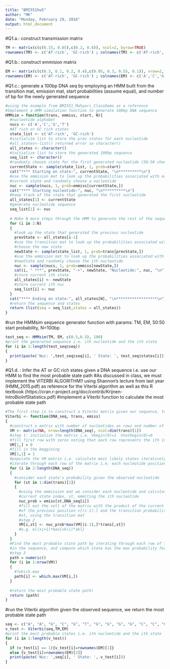 ```yaml
---
title: "BMI551hw5"
author: "MK"
date: "Monday, February 29, 2016"
output: html_document
---
```


#Q1.a.: construct transmission matrix
```r
TM <- matrix(c(c(0.15, 0.85),c(0.2, 0.8)), ncol=2, byrow=TRUE)
rownames(TM) <- c('AT-rich', 'GC-rich') ; colnames(TM) <- c('AT-rich', 'GC-rich')
```

#Q1.b.: construct emmision matrix
```r
EM <- matrix(c(c(0.3, 0.1, 0.2, 0.4),c(0.05, 0.3, 0.55, 0.1)), nrow=2, ncol=4, byrow=TRUE)
rownames(EM) <- c('AT-rich', 'GC-rich') ; colnames(EM) <- c('A','C','G','T') 
```

#Q1.c.: generate a 100bp DNA seq by employing an HMM built from the transition mat, emission mat, start probabilities (assume equal), and number of bp for the newly generated sequence
```r
#using the example from BMI551_Mahyari_ClassDemo as a reference
#Implement a HMM simulation function to generate 100bp DNA sequence
HMMsim = function(trans, emmiss, start, N){
  #nucleotide alphabet
  nucs <- c('A','C','G','T')
  #AT rich or GC rich states
  state_list <- c('AT-rich', 'GC-rich')
  #initialize list to store the prev states for each nucleotide 
  #all_states<-list() returned error so character()
  all_states <- character()
  #initialize list to store the generated 100bp sequence
  seq_list <- character()
  #randomly choose state for the first generated nucleotide (50:50 chance)
  currentState <- sample(state_list, 1, prob=start)
  cat("**** Starting on state:", currentState, "\n**********\n")
  #use the emmision mat to look up the probabilities associated with each nucleotide for the 
  #current state and randomly choose a nucleotide
  nuc <- sample(nucs, 1, prob=emmiss[currentState,])
  cat("**** Starting nucleotide:", nuc, "\n**********\n")
  #keep track of the state that generated the first nucleotide
  all_states[1] <- currentState
  #generate nucleotide sequence
  seq_list[1] <- nuc
  
  # Make N more steps through the HMM to generate the rest of the sequence
  for (i in 2:N)
  {
    #look up the state that generated the previous nucleotide 
    prevState <- all_states[i-1]
    #use the transition mat to look up the probabilities associated with the prevState and randomly
    #choose the new state
    newState <- sample(state_list, 1, prob=trans[prevState,])
    #use the emmision mat to look up the probabilities associated with each nucleotide for the 
    #newState and randomly choose the ith nucleotide
    nuc <- sample(nucs, 1, prob=emmiss[newState,])
    cat(i, " ***", prevState, "->", newState, "Nucleotide:", nuc, "\n")
    #store current ith state
    all_states[i] <- newState
    #store current ith nuc
    seq_list[i] <- nuc
  }
  cat("**** Ending on state:", all_states[N], "\n******************\n");
  #return the sequence and states
  return (list(seq = seq_list,states = all_states))
}
```
#run the HMMsim sequence generator function with params: TM, EM, 50:50 start probability, N=100bp
```r
test_seq <- HMMsim(TM, EM, c(0.5,0.5), 100)
#print the generated sequence i.e. ith nucleotide and the ith state
for (i in 1:length(test_seq$seq))
{
  print(paste('Nuc: ',test_seq$seq[i], ' State: ', test_seq$states[i]))
}
```

#Q1.d. : Infer the AT or GC rich states given a DNA sequence i.e. use our HMM to find the most probable state path
#As discussed in class, we must implement the VITERBI ALGORITHM!! using Shannon's lecture from last year (HMM_2015.pdf) as reference for the Viterbi algorithm as well as this R textbook (https://cran.r-project.org/doc/contrib/Krijnen-IntroBioInfStatistics.pdf)
#implement a Viterbi function to calculate the most probable state path
```r
#The first step is to construct a Viterbi matrix given our sequence, transition mat, and emmission mat
Viterbi <- function(DNA_seq, trans, emiss)
{
  #construct a matrix with number of nucleotides as rows and number of states as cols
  VM <- matrix(NA, nrow=length(DNA_seq), ncol=dim(trans)[1])
  #step 1: initialize the matrix i.e. Vbegin(0)=1  Vnotbegin(0)=0
  #fill first row with zeros noting that each row represents the ith index in the DNA_seq
  VM[1,] = 0
  #fill in the beggining 
  VM[1,1] = 1
  #populate the VM matrix i.e. calculate most likely states iteratively through observed DNA_seq
  #iterate through each row of the matrix i.e. each nucleotide position in the given sequence
  for (i in 2:length(DNA_seq))
  {
    #consider each state's probability given the observed nucleotide
    for (st in 1:dim(trans)[1])
    {
      #using the emmission mat we consider each nucleotide and calculate the probability of the  
      #current state index, st, emmiting the ith nucleotide
      nuc_prob = emiss[st,DNA_seq[i]]
      #fill out the cell of the matrix with the product of the current state probability and the max
      #of the previous position v[(i-1),] and the transition probability given the current state,
      #st, using the transition mat
      #step 2
      VM[i,st] <- nuc_prob*max(VM[(i-1),]*trans[,st])
      #e.g. el(xi+1)*max{vk(i)*akl}
    }
  }
  #Find the most probable state path by iterating through each row of the VM matrix, i.e. each nucleotide
  #in the sequence, and compute which state has the max probability for that nucleotide
  #step 3
  path = numeric()
  for (i in 1:nrow(VM))
  {
    #?which.max
    path[i] <- which.max(VM[i,])
  }
  
  #return the most probable state path!
  return (path)
}
```
#run the Viterbi algorithm given the observed sequence, we return the most probable state path
```r
seq <- c("A", "A", "G", "C", "G", "T", "G", "G", "G", "G", "C", "C", "C", "C", "G", "G", "C", "G", "A", "C", "A", "T", "G", "G", "G", "G", "T", "G", "T", "C")
v_test <- Viterbi(seq,TM,EM)
#print the most probable states i.e. ith nucleotide and the ith state
for (i in 1:length(v_test))
{
  if (v_test[i] == 1){v_test[i]=rownames(EM)[1]}
  else {v_test[i]=rownames(EM)[2]}
  print(paste('Nuc: ',seq[i], ' State: ', v_test[i]))
}
```